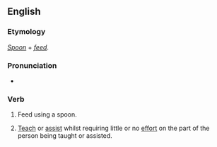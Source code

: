 ==English==

===Etymology===
''[[spoon|Spoon]]'' + ''[[feed]]''.

===Pronunciation===
* {{a|UK}} {{IPA|/ˈspuːnfiːd/}}

===Verb===
{{en-verb|spoonfeeds|spoonfeeding|spoonfed}}

# {{transitive}} Feed using a spoon.
# {{context|transitive|figurative}} [[teach|Teach]] or [[assist]] whilst requiring little or no [[effort]] on the part of the person being taught or assisted.